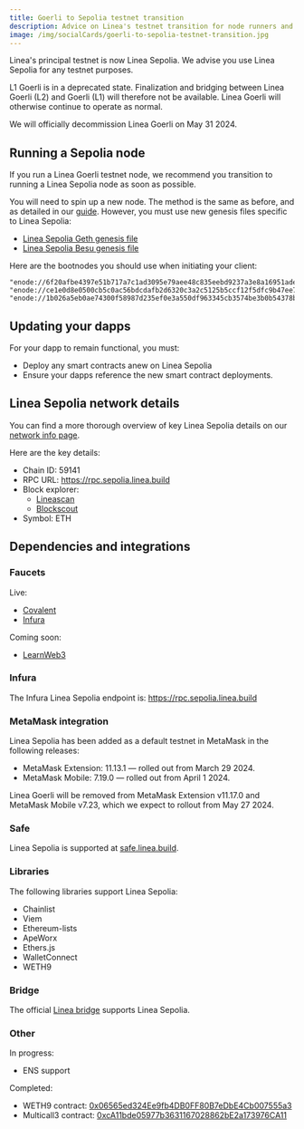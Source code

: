 ```yaml
---
title: Goerli to Sepolia testnet transition
description: Advice on Linea's testnet transition for node runners and developers
image: /img/socialCards/goerli-to-sepolia-testnet-transition.jpg
---
```


Linea's principal testnet is now Linea Sepolia. We advise you use Linea Sepolia for any testnet 
purposes.

L1 Goerli is in a deprecated state. Finalization and bridging between Linea Goerli (L2) and Goerli 
(L1) will therefore not be available. Linea Goerli will otherwise continue to operate as normal.

We will officially decommission Linea Goerli on May 31 2024.

## Running a Sepolia node

If you run a Linea Goerli testnet node, we recommend you transition to running a Linea Sepolia node 
as soon as possible.

You will need to spin up a new node. The method is the same as before, and as detailed in our [guide](developers/guides/run-a-node). However, you must use new genesis files specific to Linea Sepolia:

- [Linea Sepolia Geth genesis file](pathname:///files/sepolia/genesis-sepolia-geth.json)
- [Linea Sepolia Besu genesis file](pathname:///files/sepolia/genesis-sepolia-besu.json)

Here are the bootnodes you should use when initiating your client:

```
"enode://6f20afbe4397e51b717a7c1ad3095e79aee48c835eebd9237a3e8a16951ade1fe0e66e981e30ea269849fcb6ba03d838da37f524fabd2a557474194a2e2604fa@18.221.100.27:31002"
"enode://ce1e0d8e0500cb5c0ac56bdcdafb2d6320c3a2c5125b5ccf12f5dfc9b47ee74acbcafc32559017613136c9c36a0ce74ba4f83b7fb8244f099f3b15708d9d3129@3.23.75.47:31000"
"enode://1b026a5eb0ae74300f58987d235ef0e3a550df963345cb3574be3b0b54378bd11f14dfd515a8976f2c2d2826090e9507b8ccc24f896a9ffffffcabcfd996a733@3.129.120.128:31001"
```

## Updating your dapps

For your dapp to remain functional, you must:

- Deploy any smart contracts anew on Linea Sepolia
- Ensure your dapps reference the new smart contract deployments.

## Linea Sepolia network details

You can find a more thorough overview of key Linea Sepolia details on our [network info page](developers/quickstart/info-contracts). 

Here are the key details:

- Chain ID: 59141
- RPC URL: https://rpc.sepolia.linea.build
- Block explorer: 
    - [Lineascan](https://sepolia.lineascan.build)
    - [Blockscout](https://explorer.sepolia.linea.build)
- Symbol: ETH

## Dependencies and integrations

### Faucets

Live: 
- [Covalent](https://www.covalenthq.com/faucet/)
- [Infura](https://www.infura.io/faucet/linea)

Coming soon:
- [LearnWeb3](https://learnweb3.io/faucets/)

### Infura

The Infura Linea Sepolia endpoint is: https://rpc.sepolia.linea.build

### MetaMask integration

Linea Sepolia has been added as a default testnet in MetaMask in the following releases:

- MetaMask Extension: 11.13.1 — rolled out from March 29 2024.
- MetaMask Mobile: 7.19.0 — rolled out from April 1 2024.

Linea Goerli will be removed from MetaMask Extension v11.17.0 and MetaMask Mobile v7.23, which we 
expect to rollout from May 27 2024.

### Safe

Linea Sepolia is supported at [safe.linea.build](https://safe.linea.build/welcome). 

### Libraries

The following libraries support Linea Sepolia:

- Chainlist
- Viem
- Ethereum-lists
- ApeWorx
- Ethers.js
- WalletConnect
- WETH9

### Bridge

The official [Linea bridge](https://bridge.linea.build/) supports Linea Sepolia.

### Other

In progress:
- ENS support

Completed:
- WETH9 contract: [0x06565ed324Ee9fb4DB0FF80B7eDbE4Cb007555a3](https://sepolia.lineascan.build/address/0x06565ed324Ee9fb4DB0FF80B7eDbE4Cb007555a3)
- Multicall3 contract: [0xcA11bde05977b3631167028862bE2a173976CA11](https://sepolia.lineascan.build/address/0xca11bde05977b3631167028862be2a173976ca11)
